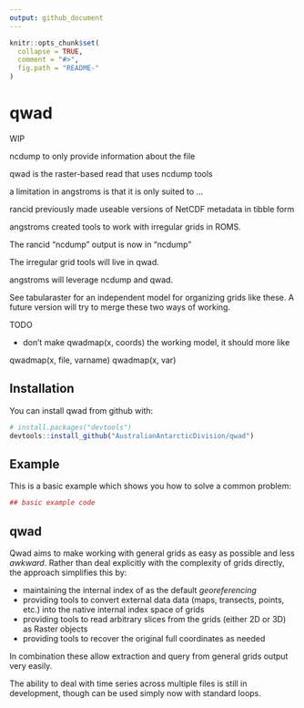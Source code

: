 ```yaml
---
output: github_document
---
```


<!-- README.md is generated from README.Rmd. Please edit that file -->

```r
knitr::opts_chunk$set(
  collapse = TRUE,
  comment = "#>",
  fig.path = "README-"
)
```

# qwad

WIP

ncdump to only provide information about the file

qwad is the raster-based read that uses ncdump tools

a limitation in angstroms is that it is only suited to ...


rancid previously made useable versions of NetCDF metadata in tibble form

angstroms created tools to work with irregular grids in ROMS. 

The rancid "ncdump" output is now in "ncdump"

The irregular grid tools will live in qwad. 

angstroms will leverage ncdump and qwad. 

See tabularaster for an independent model for organizing grids like these. A future version will try to merge these two ways of working. 


TODO

* don't make qwadmap(x, coords) the working model, it should more like

qwadmap(x, file, varname)
qwadmap(x, var)


## Installation

You can install qwad from github with:

```r
# install.packages("devtools")
devtools::install_github("AustralianAntarcticDivision/qwad")
```

## Example

This is a basic example which shows you how to solve a common problem:

```r
## basic example code
```




## qwad

Qwad aims to make working with general grids as easy as possible and less *awkward*. 
Rather than deal explicitly with the complexity of grids directly, the approach simplifies this by: 

* maintaining the internal index of as the default *georeferencing* 
* providing tools to convert external data data (maps, transects, points, etc.) into the native internal index space of grids
* providing tools to read arbitrary slices from the grids (either 2D or 3D) as Raster objects
* providing tools to recover the original full coordinates as needed

In combination these allow extraction and query from general grids output very easily. 


The ability to deal with time series across multiple files is still in development, though can be used simply now with standard loops. 
